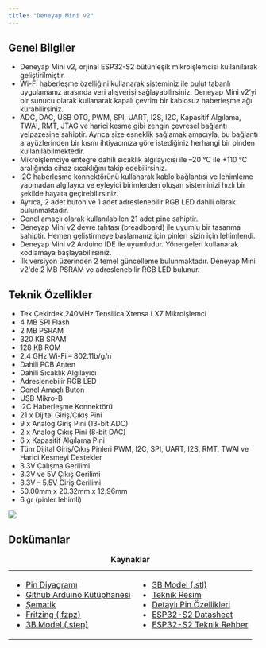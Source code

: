 ```yaml
---
title: "Deneyap Mini v2"
---
```


## Genel Bilgiler

- Deneyap Mini v2, orjinal ESP32-S2 bütünleşik mikroişlemcisi kullanılarak geliştirilmiştir.
- Wi-Fi haberleşme özelliğini kullanarak sisteminiz ile bulut tabanlı uygulamanız arasında veri alışverişi sağlayabilirsiniz. Deneyap Mini v2’yi bir sunucu olarak kullanarak kapalı çevrim bir kablosuz haberleşme ağı kurabilirsiniz. 
- ADC, DAC, USB OTG, PWM, SPI, UART, I2S, I2C, Kapasitif Algılama, TWAI, RMT, JTAG ve harici kesme gibi zengin çevresel bağlantı yelpazesine sahiptir. Ayrıca size esneklik sağlamak amacıyla, bu bağlantı arayüzlerinden bir kısmı ihtiyacınıza göre istediğiniz herhangi bir pinden kullanılabilmektedir.
- Mikroişlemciye entegre dahili sıcaklık algılayıcısı ile –20 °C ile +110 °C aralığında cihaz sıcaklığını takip edebilirsiniz.
- I2C haberleşme konnektörünü kullanarak kablo bağlantısı ve lehimleme yapmadan algılayıcı ve eyleyici birimlerden oluşan sisteminizi hızlı bir şekilde hayata geçirebilirsiniz.
- Ayrıca, 2 adet buton ve 1 adet adreslenebilir RGB LED dahili olarak bulunmaktadır. 
- Genel amaçlı olarak kullanılabilen 21 adet pine sahiptir.
- Deneyap Mini v2 devre tahtası (breadboard) ile uyumlu bir tasarıma sahiptir. Hemen geliştirmeye başlamanız için pinleri sizin için lehimlendi.
- Deneyap Mini v2 Arduino IDE ile uyumludur. Yönergeleri kullanarak kodlamaya başlayabilirsiniz.
- İlk versiyon üzerinden 2 temel güncelleme bulunmaktadır. Deneyap Mini v2'de 2 MB PSRAM ve adreslenebilir RGB LED bulunur.


## Teknik Özellikler

- Tek Çekirdek 240MHz Tensilica Xtensa LX7 Mikroişlemci
- 4 MB SPI Flash
- 2 MB PSRAM
- 320 KB SRAM
- 128 KB ROM
- 2.4 GHz Wi-Fi – 802.11b/g/n
- Dahili PCB Anten
- Dahili Sıcaklık Algılayıcı
- Adreslenebilir RGB LED
- Genel Amaçlı Buton
- USB Mikro-B
- I2C Haberleşme Konnektörü
- 21 x Dijital Giriş/Çıkış Pini
- 9 x Analog Giriş Pini (13-bit ADC)
- 2 x Analog Çıkış Pini (8-bit DAC)
- 6 x Kapasitif Algılama Pini
- Tüm Dijital Giriş/Çıkış Pinleri PWM, I2C, SPI, UART, I2S, RMT, TWAI ve Harici Kesmeyi Destekler
- 3.3V Çalışma Gerilimi
- 3.3V ve 5V Çıkış Gerilimi
- 3.3V – 5.5V Giriş Gerilimi
- 50.00mm x 20.32mm x 12.96mm
- 6 gr (pinler lehimli)

<Frame caption="Deneyap Mini v2 Pin Diyagramı">
    <img classname="rounded-lg" src="/images/Miniv2-Pin-Diyagramı.png" />
</Frame>


## Dokümanlar

<table>
  <caption><strong>Kaynaklar</strong></caption>
  <tr>
    <td>
      <ul>
        <li><a href="https://raw.githubusercontent.com/deneyapkart/deneyapkart-arduino-core/master/docs/DeneyapMini_GenisletilmisPinDiyagram%C4%B1_mpv2.0.png">Pin Diyagramı</a></li>
        <li><a href="https://github.com/deneyapkart/deneyapkart-arduino-core">Github Arduino Kütüphanesi</a></li>
        <li><a href="https://cdn.deneyapkart.org/media/upload/userFormUpload/kxFYxV9ONRmYkgU4uZMeLII6tb8SbA4y.PDF">Şematik</a></li>
        <li><a href="https://cdn.deneyapkart.org/media-v2/cke-uploads/2025/05/24/deneyap_mini_v2.fzpz">Fritzing (.fzpz)</a></li>
        <li><a href="https://cdn.deneyapkart.org/media/upload/userFormUpload/GXdDpPYqPtqMApq81ogjb2XCFbhwkwe7.STEP">3B Model (.step)</a></li>
      </ul>
    </td>
    <td>
      <ul>
        <li><a href="https://cdn.deneyapkart.org/media/upload/userFormUpload/remT4NZ6uOXpvbzNkP7rKJl6jDbo7jRU.STL">3B Model (.stl)</a></li>
        <li><a href="https://cdn.deneyapkart.org/media/upload/userFormUpload/c8jT0zdzBuqzNip5yYPrJwWraCvmm7ln.pdf">Teknik Resim</a></li>
        <li><a href="https://cdn.deneyapkart.org/media-v2/cke-uploads/2024/06/01/dymv2_detaylpinozellikleritablosu.pdf">Detaylı Pin Özellikleri</a></li>
        <li><a href="https://www.espressif.com/sites/default/files/documentation/esp32-s2_datasheet_en.pdf">ESP32-S2 Datasheet</a></li>
        <li><a href="https://www.espressif.com/sites/default/files/documentation/esp32-s2_technical_reference_manual_en.pdf">ESP32-S2 Teknik Rehber</a></li>
      </ul>
    </td>
  </tr>
</table>